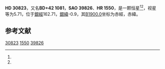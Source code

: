 {{Starbox begin
| name = HD 30823
}}
{{Starbox observe
| epoch = [[J2000.0|J2000.0]]
| constell = {{星座名待查}}<ref name=SIMBAD>{{cite web
 | url=http://simbad.u-strasbg.fr/simbad/sim-id?Ident=HR+1550
 | title =Pulsating variable Star
 | publisher=Centre de Données astronomiques de Strasbourg
 | work=SIMBAD
 | accessdate=2012-07-13}}</ref><ref name=DATA>{{cite web
 | url=http://vizier.u-strasbg.fr/viz-bin/VizieR-5?-out.add=.&-source=5050&-corr=PK=HR&-out.max=9999&HR=1550
 | title=VizieR Detailed Page
 | accessdate=2012-07-13
 | archive-date=2016-03-05
 | archive-url=https://web.archive.org/web/20160305012957/http://vizier.u-strasbg.fr/viz-bin/VizieR-5?-out.add=.&-source=5050&-corr=PK=HR&-out.max=9999&HR=1550
 | dead-url=no
 }}</ref>
| 星官 = 
| ra = {{RA|4|52|47.8}}<ref name=SIMBAD /><ref name=DATA />
| dec = {{DEC|+42|35|12}}<ref name=SIMBAD /><ref name=DATA />
| appmag_v = 5.71<ref name=SIMBAD /><ref name=DATA />
}}
{{Starbox character
| class = A3III<ref name=SIMBAD /><ref name=DATA />
| b-v = 0.11<ref name=SIMBAD /><ref name=DATA />
| u-b = 0.14<ref name=SIMBAD /><ref name=DATA />
| r-i = <ref name=SIMBAD /><ref name=DATA />
| variable = 
}}
{{Starbox astrometry
| radial_v = 0.14
| prop_mo_ra = -1
| parallax = 
| p_error = 
}}
{{Starbox catalog
| names =BD+42 1081，[[SAO星表|SAO]] 39826，[[HD星表|HD]] 30823，[[HR星表|HR]] 1550}}
{{Starbox reference |Simbad=HR+1550}}
{{Starbox end}}

'''HD 30823'''，又名'''BD+42 1081'''，'''SAO 39826'''、'''HR 1550'''，是一颗恒星<ref name=SIMBAD /><ref name=DATA />，视星等为5.71，位于[[銀道座標系|銀經]]162.71，[[銀道座標系|銀緯]]-0.9，其[[B1900.0|B1900.0]]坐标为赤經{{RA|4|45|43.8}}，赤緯{{DEC|+42|-0.9|3}}。

== 参考文献 ==
{{reflist}}

{{star-stub}}

[[Category:HD和HDE天體|30823]]
[[Category:HR天體|1550]]
[[Category:SAO天體|39826]]